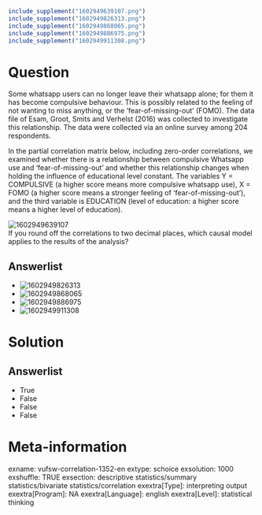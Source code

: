 ```r
include_supplement("1602949639107.png")
include_supplement("1602949826313.png")
include_supplement("1602949868065.png")
include_supplement("1602949886975.png")
include_supplement("1602949911308.png")
```

Question
========
Some whatsapp users can no longer leave their whatsapp alone; for them
it has become compulsive behaviour. This is possibly related to the
feeling of not wanting to miss anything, or the 'fear-of-missing-out'
(FOMO). The data file of Esam, Groot, Smits and Verhelst (2016) was
collected to investigate this relationship. The data were collected via
an online survey among 204 respondents.  
  
In the partial correlation matrix below, including zero-order
correlations, we examined whether there is a relationship between
compulsive Whatsapp use and 'fear-of-missing-out' and whether this
relationship changes when holding the influence of educational level
constant. The variables Y = COMPULSIVE (a higher score means more
compulsive whatsapp use), X = FOMO (a higher score means a stronger
feeling of 'fear-of-missing-out'), and the third variable is EDUCATION
(level of education: a higher score means a higher level of
education).  
  
<img src="1602949639107.png" class="fr-fic fr-dii tvcss_2"
alt="1602949639107" />  
If you round off the correlations to two decimal places, which causal
model applies to the results of the analysis?

Answerlist
----------
* <img src="1602949826313.png" class="fr-fic fr-dii tvcss_3"
  alt="1602949826313" />
* <img src="1602949868065.png" class="fr-fic fr-dii tvcss_4"
  alt="1602949868065" />
* <img src="1602949886975.png" class="fr-fic fr-dii tvcss_5"
  alt="1602949886975" />
* <img src="1602949911308.png" class="fr-fic fr-dii tvcss_6"
  alt="1602949911308" />

Solution
========










Answerlist
----------
* True
* False
* False
* False

Meta-information
================
exname: vufsw-correlation-1352-en
extype: schoice
exsolution: 1000
exshuffle: TRUE
exsection: descriptive statistics/summary statistics/bivariate statistics/correlation
exextra[Type]: interpreting output
exextra[Program]: NA
exextra[Language]: english
exextra[Level]: statistical thinking

